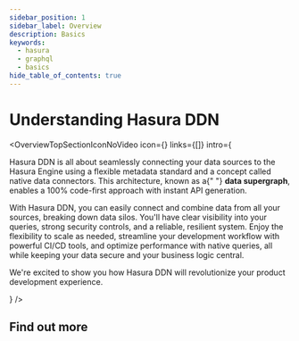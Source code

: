 ```yaml
---
sidebar_position: 1
sidebar_label: Overview
description: Basics
keywords:
  - hasura
  - graphql
  - basics
hide_table_of_contents: true
---
```



# Understanding Hasura DDN

<OverviewTopSectionIconNoVideo
  icon={<Icon />}
  links={[]}
  intro={
    <div>
      <p>
        Hasura DDN is all about seamlessly connecting your data sources to the Hasura Engine using a flexible metadata
        standard and a concept called native data connectors. This architecture, known as a{" "}
        <strong>data supergraph</strong>, enables a 100% code-first approach with instant API generation.
      </p>
      <p>
        With Hasura DDN, you can easily connect and combine data from all your sources, breaking down data silos. You'll
        have clear visibility into your queries, strong security controls, and a reliable, resilient system. Enjoy the
        flexibility to scale as needed, streamline your development workflow with powerful CI/CD tools, and optimize
        performance with native queries, all while keeping your data secure and your business logic central.
      </p>
      <p>We're excited to show you how Hasura DDN will revolutionize your product development experience.</p>
    </div>
  }
/>

## Find out more

<div className="overview-gallery card-wrapper">
  <OverviewPlainCard
    title="Background to Hasura DDN"
    body="Find out how and why we built Hasura DDN and what needs we are addressing."
    link="/basics/background/"
    linkText={"Learn more"}
  />
  <OverviewPlainCard
    title="Core Concepts"
    body="Let's go over the core concepts of Hasura DDN and how the supergraph applies to your data layer."
    link="/basics/core-concepts/"
    linkText={"Learn more"}
  />
  <OverviewPlainCard
    title="Data Supergraph"
    body="First time hearing about a data supergraph? Learn how you can quickly and easily orchestrate all of your data source using a simple, declarative syntax."
    link="/basics/core-concepts/#supergraph"
    linkText={"Learn more"}
  />
</div>
